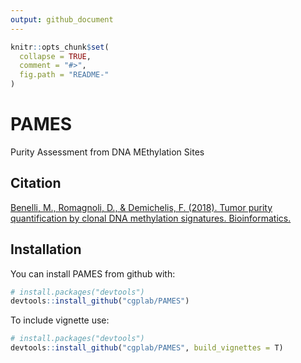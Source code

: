 ```yaml
---
output: github_document
---
```


```r
knitr::opts_chunk$set(
  collapse = TRUE,
  comment = "#>",
  fig.path = "README-"
)
```

# PAMES
Purity Assessment from DNA MEthylation Sites

## Citation
[Benelli, M., Romagnoli, D., & Demichelis, F. (2018). Tumor purity quantification by clonal DNA methylation signatures. Bioinformatics.](https://academic.oup.com/bioinformatics/advance-article-abstract/doi/10.1093/bioinformatics/bty011/4792963?redirectedFrom=fulltext)

## Installation

You can install PAMES from github with:

```r
# install.packages("devtools")
devtools::install_github("cgplab/PAMES")
```
To include vignette use:
```r
# install.packages("devtools")
devtools::install_github("cgplab/PAMES", build_vignettes = T)
```
